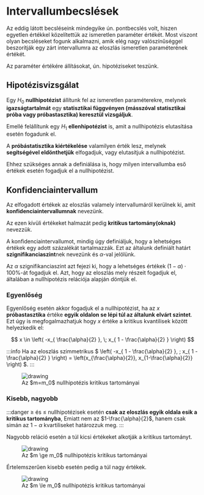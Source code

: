 # Intervallumbecslések

Az eddig látott becsléseink mindegyike ún. pontbecslés volt, hiszen egyetlen értékkel közelítettük az ismeretlen
paraméter értékét. Most viszont olyan becsléseket fogunk alkalmazni, amik elég nagy valószínűséggel beszorítják egy zárt
intervallumra az eloszlás ismeretlen paraméterének értékét.

Az paraméter értékére állításokat, ún. hipotéziseket teszünk.

## Hipotézisvizsgálat

Egy $H_0$ **nullhipotézist** állítunk fel az ismeretlen paraméterekre, melynek **igazságtartalmát** egy **statisztikai
függvényen (másszóval statisztikai próba vagy próbastasztika) keresztül vizsgáljuk**.

Emellé felállítunk egy $H_1$ **ellenhipotézist** is, amit a nullhipotézis elutasítása esetén fogadunk el.

A **próbástatisztika kiértékelése** valamilyen érték lesz, melynek **segítségével eldönthetjük** elfogadjuk, vagy
elutasítjuk a nullhipotézist.

Ehhez szükséges annak a definiálása is, hogy milyen intervallumba eső értékek esetén fogadjuk el a nullhipotézist.

## Konfidenciaintervallum

Az elfogadott értékek az eloszlás valamely intervallumáról kerülnek ki, amit **konfidenciaintervallumnak** nevezünk.

Az ezen kívüli értékeket halmazát pedig **kritikus tartomány(oknak)** nevezzük.

A konfidenciaintervallumot, mindig úgy definiáljuk, hogy a lehetséges értékek egy adott százalékát tartalmazzák. Ezt az
általunk definiált határt **szignifikanciaszint**nek nevezünk és $\alpha$-val jelölünk.

Az $\alpha$ szignifikanciaszint azt fejezi ki, hogy a lehetséges értékek $(1-\alpha) \cdot 100\%$-át fogadjuk el. Azt,
hogy az eloszlás mely részeit fogadjuk el, általában a nullhipotézis relációja alapján döntjük el.

### Egyenlőség

Egyenlőség esetén akkor fogadjuk el a nullhipotézist, ha az $x$ **próbastasztika** értéke **egyik oldalon se lépi túl az
általunk elvárt szintet**. Ezt úgy is megfogalmazhatjuk hogy $x$ értéke a kritikus kvantilisek között
helyezkedik el:

$$
x \in \left( -x_{ \frac{\alpha}{2} }, \;  x_{ 1 - \frac{\alpha}{2} } \right)
$$

:::info
Ha az eloszlás szimmetrikus
$
\left( -x_{ 1 - \frac{\alpha}{2} }, \;  x_{ 1 - \frac{\alpha}{2} } \right) =
\left(x_{\frac{\alpha}{2}},  x_{1-\frac{\alpha}{2}} \right)
$.
:::

<figure>
    <img src="/img/probstat/u_test_equality.svg" alt="drawing"/>
    <figcaption>Az $m=m_0$ nullhipotézis kritikus tartományai </figcaption>
</figure>

### Kisebb, nagyobb

:::danger
$\ge$ és $\le$ nullhipotézisek esetén **csak az eloszlás egyik oldala esik a kritikus tartományba**, Emiatt nem az
$1-\frac{\alpha}{2}$, hanem csak simán az $1-\alpha$ kvartiliseket határozzuk meg.
:::

Nagyobb reláció esetén a túl kicsi értékeket alkotják a kritikus tartományt.

<figure>
    <img src="/img/probstat/u_test_greater.svg" alt="drawing"/>
    <figcaption>Az $m \ge m_0$ nullhipotézis kritikus tartományai </figcaption>
</figure>

Értelemszerűen kisebb esetén pedig a túl nagy értékek.

<figure>
    <img src="/img/probstat/u_test_less.svg" alt="drawing"/>
    <figcaption>Az $m \le m_0$ nullhipotézis kritikus tartományai </figcaption>
</figure>
